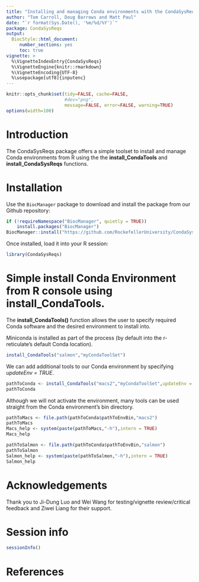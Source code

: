 ```yaml
---
title: "Installing and managing Conda environments with the CondaSysReqs package"
author: "Tom Carroll, Doug Barrows and Matt Paul"
date: "`r format(Sys.Date(), '%m/%d/%Y')`"
package: CondaSysReqs
output:
  BiocStyle::html_document:
     number_sections: yes
     toc: true
vignette: >
  %\VignetteIndexEntry{CondaSysReqs}
  %\VignetteEngine{knitr::rmarkdown}
  %\VignetteEncoding{UTF-8}
  %\usepackage[utf8]{inputenc}
---
```

 
```r
knitr::opts_chunk$set(tidy=FALSE, cache=FALSE,
                      #dev="png",
                      message=FALSE, error=FALSE, warning=TRUE)
options(width=100)
```

# Introduction

The CondaSysReqs package offers a simple toolset to install and manage Conda environments from R using the the **install_CondaTools**  and **install_CondaSysReqs** functions.

# Installation

Use the `BiocManager` package to download and install the package from our Github repository:

```r
if (!requireNamespace("BiocManager", quietly = TRUE))
    install.packages("BiocManager")
BiocManager::install("https://github.com/RockefellerUniversity/CondaSysReqs")
```

Once installed, load it into your R session:

```r
library(CondaSysReqs)
```


# Simple install Conda Environment from R console using **install_CondaTools**. 

The  **install_CondaTools()** function allows the user to specify required Conda software and the desired environment to install into.

Miniconda is installed as part of the process (by default into the r-reticulate's default Conda location).

```r
install_CondaTools("salmon","myCondaToolSet")
```

We can add additional tools to our Conda environment by specifying *updateEnv = TRUE*.

```r
pathToConda <- install_CondaTools("macs2","myCondaToolSet",updateEnv = TRUE)
pathToConda
```

Although we will not activate the environment, many tools can be used straight from the Conda environment's bin directory.

```r
pathToMacs <- file.path(pathToConda$pathToEnvBin,"macs2")
pathToMacs
Macs_help <- system(paste(pathToMacs,"-h"),intern = TRUE)
Macs_help

pathToSalmon <- file.path(pathToConda$pathToEnvBin,"salmon")
pathToSalmon
Salmon_help <- system(paste(pathToSalmon,"-h"),intern = TRUE)
Salmon_help
```

# Acknowledgements
Thank you to Ji-Dung Luo and Wei Wang for testing/vignette review/critical feedback and Ziwei Liang for their support.

# Session info

```r
sessionInfo()
```

# References

